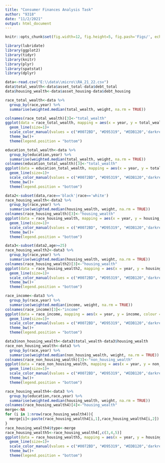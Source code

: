 ---
title: "Consumer Finances Analysis Task"
author: "9318"
date: "11/2/2021"
output: html_document
---

```{r global_options, include=FALSE}
knitr::opts_chunk$set(fig.width=12, fig.height=5, fig.pash='Figs/', echo = TRUE, warning=FALSE, message=FALSE)
```

```{r}
library(lubridate)
library(ggplot2)
library(tidyr)
library(knitr)
library(plyr)
library(spatstat)
library(dplyr) 

data<-read.csv("E:\\data\\micro\\RA_21_22.csv")
data$total_wealth<-data$asset_total-data$debt_total
data$housing_wealth<-data$asset_housing-data$debt_housing
```

```{r}
race_total_wealth<-data %>% 
  group_by(race,year) %>% 
  summarise(weighted.median(total_wealth, weight, na.rm = TRUE))

colnames(race_total_wealth)[3]<-"total_wealth"
ggplot(data = race_total_wealth, mapping = aes(x = year, y = total_wealth, colour = race)) + 
  geom_line(size=1)+
  scale_color_manual(values = c("#0072BD", "#D95319", "#EDB120",'darkred'))+ 
  theme_bw()+ 
  theme(legend.position = "bottom") 
```

```{r}
education_total_wealth<-data %>% 
  group_by(education,year) %>% 
  summarise(weighted.median(total_wealth, weight, na.rm = TRUE))
colnames(education_total_wealth)[3]<-"total_wealth"
ggplot(data = education_total_wealth, mapping = aes(x = year, y = total_wealth, colour = education)) + 
  geom_line(size=1)+
  scale_color_manual(values = c("#0072BD", "#D95319", "#EDB120",'darkred'))+ 
  theme_bw()+ 
  theme(legend.position = "bottom") 
```

```{r}
data2<-subset(data,race=='black'|race=='white')
race_housing_wealth<-data2 %>% 
  group_by(race,year) %>% 
  summarise(weighted.median(housing_wealth, weight, na.rm = TRUE))
colnames(race_housing_wealth)[3]<-"housing_wealth"
ggplot(data = race_housing_wealth, mapping = aes(x = year, y = housing_wealth, colour = race)) +
  geom_line(size=1)+
  scale_color_manual(values = c("#0072BD", "#D95319", "#EDB120",'darkred'))+ 
  theme_bw()+ 
  theme(legend.position = "bottom")
```

```{r}
data3<-subset(data2,age>=25)
race_housing_wealth2<-data3 %>% 
  group_by(race,year) %>% 
  summarise(weighted.median(housing_wealth, weight, na.rm = TRUE))
colnames(race_housing_wealth2)[3]<-"housing_wealth"
ggplot(data = race_housing_wealth2, mapping = aes(x = year, y = housing_wealth, colour = race)) + 
  geom_line(size=1)+
  scale_color_manual(values = c("#0072BD", "#D95319", "#EDB120",'darkred'))+ 
  theme_bw()+ 
  theme(legend.position = "bottom") 
```

```{r}
race_income<-data3 %>% 
  group_by(race,year) %>% 
  summarise(weighted.median(income, weight, na.rm = TRUE))
colnames(race_income)[3]<-"income"
ggplot(data = race_income, mapping = aes(x = year, y = income, colour = race)) + 
  geom_line(size=1)+
  scale_color_manual(values = c("#0072BD", "#D95319", "#EDB120",'darkred'))+ 
  theme_bw()+ 
  theme(legend.position = "bottom") 
```

```{r}
data3$non_housing_wealth<-data3$total_wealth-data3$housing_wealth
race_non_housing_wealth<-data3 %>% 
  group_by(race,year) %>% 
  summarise(weighted.median(non_housing_wealth, weight, na.rm = TRUE))
colnames(race_non_housing_wealth)[3]<-"non_housing_wealth"
ggplot(data = race_non_housing_wealth, mapping = aes(x = year, y = non_housing_wealth, colour = race)) + 
  geom_line(size=1)+
  scale_color_manual(values = c("#0072BD", "#D95319", "#EDB120",'darkred'))+ 
  theme_bw()+ 
  theme(legend.position = "bottom") 
```

```{r}
race_housing_wealth4<-data3 %>% 
  group_by(education,race,year) %>% 
  summarise(weighted.median(housing_wealth, weight, na.rm = TRUE))
colnames(race_housing_wealth4)[4]<-"housing_wealth"
merge<-NA
for (i in 1:nrow(race_housing_wealth4)){
  merge[i]<-paste(race_housing_wealth4[i,1],race_housing_wealth4[i,2])
}
race_housing_wealth4$type<-merge
race_housing_wealth5<-race_housing_wealth4[,c(3,4,5)]
ggplot(data = race_housing_wealth5, mapping = aes(x = year, y = housing_wealth, colour = type)) + 
  geom_line(size=1)+
  scale_color_manual(values = c("#0072BD", "#D95319", "#EDB120",'darkred','grey','blue'))+ 
  theme_bw()+ 
  theme(legend.position = "bottom") 
```